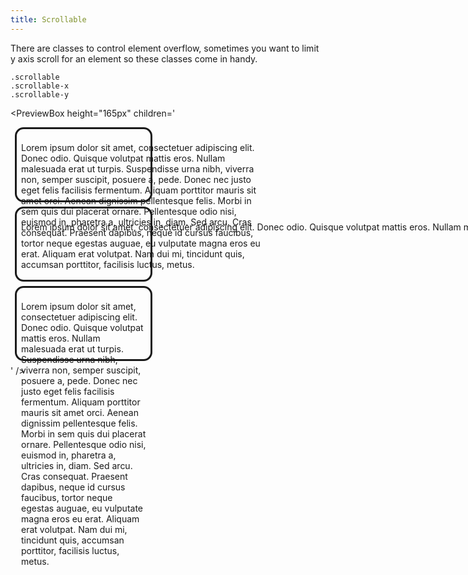 ---
title: Scrollable
---


There are classes to control element overflow, sometimes you want to limit y axis scroll for an element so these classes come in handy.

`.scrollable`  
`.scrollable-x`  
`.scrollable-y`

<PreviewBox
  height="165px"
  children='<!DOCTYPE html>
<html lang="en">
	<head>
		<meta charset="UTF-8" />
		<meta http-equiv="X-UA-Compatible" content="IE=edge" />
		<meta name="viewport" content="width=device-width, initial-scale=1.0" />
		<link rel="stylesheet" href="https://cdn.jsdelivr.net/npm/flatifycss/dist/css/flatify.min.css" />
		<title>Colors helper classes</title>
        <style>
            .my-box{
                width: 200px;
                height: 100px;
                padding: 0.5em;
				margin: 0.5em;
                border: 0.25em solid;
                border-radius: 1em;
            }
        </style>
	</head>
	<body class="flex-center">
        <div class="my-box style-blue scrollable">
			<p class="text-centered" style="width: 400px">
                Lorem ipsum dolor sit amet, consectetuer adipiscing elit. Donec odio. Quisque volutpat mattis eros. Nullam malesuada erat ut turpis. Suspendisse urna nibh, viverra non, semper suscipit, posuere a, pede.
                Donec nec justo eget felis facilisis fermentum. Aliquam porttitor mauris sit amet orci. Aenean dignissim pellentesque felis.
                Morbi in sem quis dui placerat ornare. Pellentesque odio nisi, euismod in, pharetra a, ultricies in, diam. Sed arcu. Cras consequat.
                Praesent dapibus, neque id cursus faucibus, tortor neque egestas auguae, eu vulputate magna eros eu erat. Aliquam erat volutpat. Nam dui mi, tincidunt quis, accumsan porttitor, facilisis luctus, metus.
            </p>
        </div>
		<div class="my-box style-blue scrollable-x">
			<p class="text-centered" style="white-space: nowrap">
                Lorem ipsum dolor sit amet, consectetuer adipiscing elit. Donec odio. Quisque volutpat mattis eros. Nullam malesuada erat ut turpis. Suspendisse urna nibh, viverra non, semper suscipit, posuere a, pede.
                Donec nec justo eget felis facilisis fermentum. Aliquam porttitor mauris sit amet orci. Aenean dignissim pellentesque felis.
                Morbi in sem quis dui placerat ornare. Pellentesque odio nisi, euismod in, pharetra a, ultricies in, diam. Sed arcu. Cras consequat.
                Praesent dapibus, neque id cursus faucibus, tortor neque egestas auguae, eu vulputate magna eros eu erat. Aliquam erat volutpat. Nam dui mi, tincidunt quis, accumsan porttitor, facilisis luctus, metus.
            </p>
        </div>
        <div class="my-box flex-center style-blue scrollable-y">
			<p class="text-centered">
                Lorem ipsum dolor sit amet, consectetuer adipiscing elit. Donec odio. Quisque volutpat mattis eros. Nullam malesuada erat ut turpis. Suspendisse urna nibh, viverra non, semper suscipit, posuere a, pede.
                Donec nec justo eget felis facilisis fermentum. Aliquam porttitor mauris sit amet orci. Aenean dignissim pellentesque felis.
                Morbi in sem quis dui placerat ornare. Pellentesque odio nisi, euismod in, pharetra a, ultricies in, diam. Sed arcu. Cras consequat.
                Praesent dapibus, neque id cursus faucibus, tortor neque egestas auguae, eu vulputate magna eros eu erat. Aliquam erat volutpat. Nam dui mi, tincidunt quis, accumsan porttitor, facilisis luctus, metus.
            </p>
        </div>
    </body>
</html>'
/>
